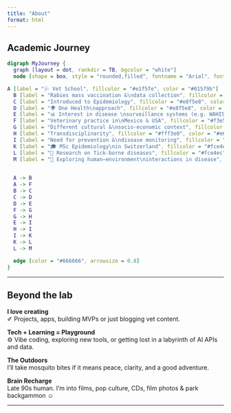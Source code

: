 ```yaml
---
title: "About"
format: html
---
```


## Academic Journey

```dot
digraph MyJourney {
  graph [layout = dot, rankdir = TB, bgcolor = "white"]
  node [shape = box, style = "rounded,filled", fontname = "Arial", fontsize = 24]

A [label = "🩺 Vet School", fillcolor = "#e1f5fe", color = "#01579b"]
  B [label = "Rabies mass vaccination &\ndata collection", fillcolor = "#f3e5f5", color = "#4a148c"]
  C [label = "Introduced to Epidemiology", fillcolor = "#e8f5e8", color = "#1b5e20"]
  D [label = "🌍 One Health\napproach", fillcolor = "#e8f5e8", color = "#1b5e20"]
  E [label = "📊 Interest in disease \nsurveillance systems (e.g. WAHIS)", fillcolor = "#e8f5e8", color = "#1b5e20"]
  F [label = "Veterinary practice in\nMexico & USA", fillcolor = "#f3e5f5", color = "#4a148c"]
  G [label = "Different cultural &\nsocio-economic context", fillcolor = "#fff3e0", color = "#e65100"]
  H [label = "Transdisciplinarity", fillcolor = "#fff3e0", color = "#e65100"]
  I [label = "Need for prevention &\ndisease monitoring", fillcolor = "#fff3e0", color = "#e65100"]
  K [label = "🎓 MSc Epidemiology\nin Switzerland", fillcolor = "#fce4ec", color = "#880e4f"]
  L [label = "🔬 Research on Tick-borne diseases", fillcolor = "#fce4ec", color = "#880e4f"]
  M [label = "🌳 Exploring human–environment\ninteractions in disease", fillcolor = "#fce4ec", color = "#880e4f"]

 
  A -> B
  A -> F
  B -> C
  C -> D
  D -> E
  F -> G
  G -> H
  E -> I
  H -> I
  I -> K
  K -> L
  L -> M

  edge [color = "#666666", arrowsize = 0.8]
}
```

------------------------------------------------------------------------

## Beyond the lab

::: box
**I love creating**\
✐ Projects, apps, building MVPs or just blogging vet content.
:::

::: box
**Tech + Learning = Playground**\
⚙︎ Vibe coding, exploring new tools, or getting lost in a labyrinth of AI APIs and data.
:::

::: box
**The Outdoors**\
I’ll take mosquito bites if it means peace, clarity, and a good adventure.
:::

::: box
**Brain Recharge**\
Late 90s human. I'm into films, pop culture, CDs, film photos & park backgammon ☺︎
:::

------------------------------------------------------------------------
